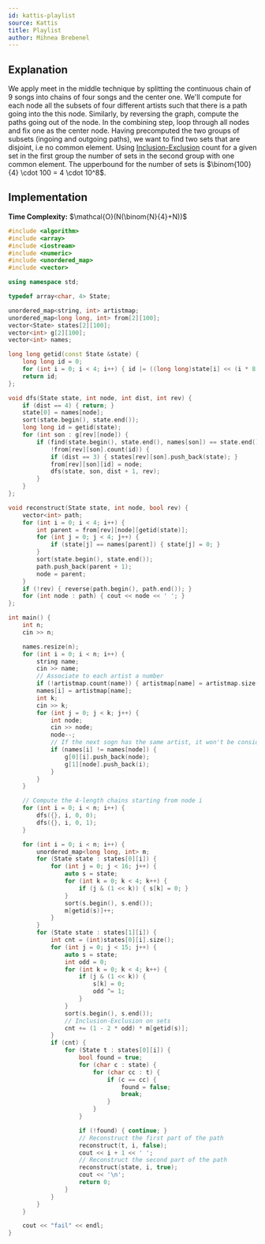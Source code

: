 ```yaml
---
id: kattis-playlist
source: Kattis
title: Playlist
author: Mihnea Brebenel
---
```


## Explanation

We apply meet in the middle technique by splitting the continuous chain of $9$ songs into chains of four songs and the center one. We'll compute for each node all the subsets of four different
artists such that there is a path going into the this node. Similarly, by reversing the graph, compute the paths going out of the node. In the combining step, loop through all nodes and
fix one as the center node. Having precomputed the two groups of subsets (ingoing and outgoing paths), we want to find two sets that are disjoint, i.e no common element. Using
[Inclusion-Exclusion](/plat/PIE) count for a given set in the first group the number of sets in the second group with one common element. The upperbound for the number of sets is
$\binom{100}{4} \cdot 100 = 4 \cdot 10^8$.

## Implementation

**Time Complexity:** $\mathcal{O}(N(\binom{N}{4}+N))$

<LanguageSection>
<CPPSection>

```cpp
#include <algorithm>
#include <array>
#include <iostream>
#include <numeric>
#include <unordered_map>
#include <vector>

using namespace std;

typedef array<char, 4> State;

unordered_map<string, int> artistmap;
unordered_map<long long, int> from[2][100];
vector<State> states[2][100];
vector<int> g[2][100];
vector<int> names;

long long getid(const State &state) {
	long long id = 0;
	for (int i = 0; i < 4; i++) { id |= ((long long)state[i] << (i * 8)); }
	return id;
};

void dfs(State state, int node, int dist, int rev) {
	if (dist == 4) { return; }
	state[0] = names[node];
	sort(state.begin(), state.end());
	long long id = getid(state);
	for (int son : g[rev][node]) {
		if (find(state.begin(), state.end(), names[son]) == state.end() &&
		    !from[rev][son].count(id)) {
			if (dist == 3) { states[rev][son].push_back(state); }
			from[rev][son][id] = node;
			dfs(state, son, dist + 1, rev);
		}
	}
};

void reconstruct(State state, int node, bool rev) {
	vector<int> path;
	for (int i = 0; i < 4; i++) {
		int parent = from[rev][node][getid(state)];
		for (int j = 0; j < 4; j++) {
			if (state[j] == names[parent]) { state[j] = 0; }
		}
		sort(state.begin(), state.end());
		path.push_back(parent + 1);
		node = parent;
	}
	if (!rev) { reverse(path.begin(), path.end()); }
	for (int node : path) { cout << node << ' '; }
};

int main() {
	int n;
	cin >> n;

	names.resize(n);
	for (int i = 0; i < n; i++) {
		string name;
		cin >> name;
		// Associate to each artist a number
		if (!artistmap.count(name)) { artistmap[name] = artistmap.size() + 1; }
		names[i] = artistmap[name];
		int k;
		cin >> k;
		for (int j = 0; j < k; j++) {
			int node;
			cin >> node;
			node--;
			// If the next sogn has the same artist, it won't be considered
			if (names[i] != names[node]) {
				g[0][i].push_back(node);
				g[1][node].push_back(i);
			}
		}
	}

	// Compute the 4-length chains starting from node i
	for (int i = 0; i < n; i++) {
		dfs({}, i, 0, 0);
		dfs({}, i, 0, 1);
	}

	for (int i = 0; i < n; i++) {
		unordered_map<long long, int> m;
		for (State state : states[0][i]) {
			for (int j = 0; j < 16; j++) {
				auto s = state;
				for (int k = 0; k < 4; k++) {
					if (j & (1 << k)) { s[k] = 0; }
				}
				sort(s.begin(), s.end());
				m[getid(s)]++;
			}
		}
		for (State state : states[1][i]) {
			int cnt = (int)states[0][i].size();
			for (int j = 0; j < 15; j++) {
				auto s = state;
				int odd = 0;
				for (int k = 0; k < 4; k++) {
					if (j & (1 << k)) {
						s[k] = 0;
						odd ^= 1;
					}
				}
				sort(s.begin(), s.end());
				// Inclusion-Exclusion on sets
				cnt += (1 - 2 * odd) * m[getid(s)];
			}
			if (cnt) {
				for (State t : states[0][i]) {
					bool found = true;
					for (char c : state) {
						for (char cc : t) {
							if (c == cc) {
								found = false;
								break;
							}
						}
					}

					if (!found) { continue; }
					// Reconstruct the first part of the path
					reconstruct(t, i, false);
					cout << i + 1 << ' ';
					// Reconstruct the second part of the path
					reconstruct(state, i, true);
					cout << '\n';
					return 0;
				}
			}
		}
	}

	cout << "fail" << endl;
}
```

</CPPSection>
</LanguageSection>
